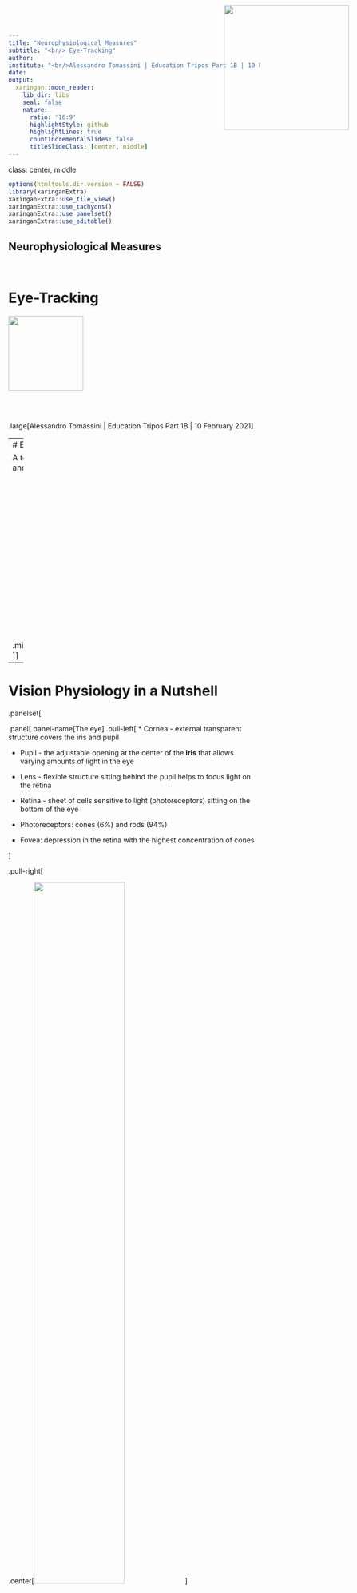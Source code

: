 ```yaml
---
title: "Neurophysiological Measures"
subtitle: "<br/> Eye-Tracking"
author: 
institute: "<br/>Alessandro Tomassini | Education Tripos Part 1B | 10 February 2021"
date: 
output:
  xaringan::moon_reader:
    lib_dir: libs
    seal: false
    nature:
      ratio: '16:9'
      highlightStyle: github
      highlightLines: true
      countIncrementalSlides: false
      titleSlideClass: [center, middle]
---
```

class:  center, middle
```r
options(htmltools.dir.version = FALSE)
library(xaringanExtra)
xaringanExtra::use_tile_view()
xaringanExtra::use_tachyons()
xaringanExtra::use_panelset()
xaringanExtra::use_editable()
```





<img style="position: absolute; top: 0; right: 0; border: 0; margin: 10px 50px" src="logo_uni.jpg" width = "250px" >



## Neurophysiological Measures

</br>

# Eye-Tracking


<img src = "images/eyeTmain.jpg" width = "150px">

</br>
</br>


.large[Alessandro Tomassini | Education Tripos Part 1B | 10 February 2021]

---
# Eye-tracking

A technique to capture ** eye position ** (eg. fixation) and **eye movements** (e.g saccades)
  
  </br>
</br>

.middle[.center[<img src = "images/eyetface.gif" width = "300px">]]

---

# Vision Physiology in a Nutshell

.panelset[

.panel[.panel-name[The eye]
.pull-left[
* Cornea - external transparent structure covers the iris and pupil

* Pupil - the adjustable opening at the center of the **iris** that allows varying amounts of light in the eye

* Lens - flexible structure sitting behind the pupil helps to focus light on the retina

* Retina - sheet of cells sensitive to light (photoreceptors) sitting on the bottom of the eye

* Photoreceptors: cones (6%) and rods (94%) 

* Fovea: depression in the retina with the highest concentration of cones

]

.pull-right[

.center[<img src="images/eye.jpg" style = "width: 60%" />]


]

]

.panel[.panel-name[The visual field]

.pull-left[
* Cones: 
  - active at high light levels (photopic vision)
  - capable of color vision
  - high spatial acuity
* Rods:
  - responsible for vision at low light levels (scotopic vision)
  - do not mediate color vision
  - low spatial acuity

* Cones predominate in the fovea: visual acuity is highest

* Rods predominate in the periphery: visual acuity decreases with distance from the fovea

 

]

.pull-right[

</br>

</br>
.center[<img src="images/vf.jpg" style = "width: 90%" />]


]

]


.panel[.panel-name[Fixations]

.pull-left[
* At fixation the eye is (relatively) still and the object fixated is focused in the fovea

* Information from the scene is mainly acquired during fixation

* Fixations typically last from 200-600ms.

* Typical three fixations per second (i.e. 3Hz frequency)

* Interspersed with **saccades**



]

.pull-right[

</br>
</br>
.center[<img src="images/vf.jpg" style = "width: 90%" />]


]

]

.panel[.panel-name[Saccades]

.pull-left[
* Rapid eye movements that move the line of sight between successive points of fixation

* One of the fastest movement produced by the body - up to 900°/sec in humans, duration ~40-120ms

* Visual perception is suppressed during the saccade (i.e. illusory sense of stability of the scene)

* Ballistic movements: the landing point of the saccade cannot be changed during the movement

* Among the best understood movements

* Popular means to study motor control, cognition, memory



]

.pull-right[

</br>
</br>
.center[<img src="images/saccadic.jpg" style = "width: 25%" />]
.center[<img src="images/saccades.gif" style = "width: 25%" />]


]

]

]

---

# Eye-tracker
.pull-left[
* Different approaches to do eye-tracking

* The most common is infra-red (IR) light  based tracking:
  1. The eye tracker sends out IR light
  
  2. The light is reflected in in your eyes
  
  3. Reflections are picked up by the eye tracker's cameras
  
  4. The eye tracker calculates the position of your glance
]
.pull-right[
.center[<img src="images/eyetracker.png" style = "width: 100%" />]


]



---
# Eye-tracking 
Used to investigate **reading**, **visual attention**, **motor control**, **memory** and **high level cognitive functions**, as well as **mental and neural disorders**.

.panelset[

.panel[.panel-name[Measures]
.pull-left[
* Fixation duration (e.g. as a proxy for difficulty in processing information or novelty)

* Fixation frequency, usually plotted as heat maps (see figure) to show where attention mostly focused:
  - eg. to observe how students look at a page, or skim the page.

* Saccades sequence, to understand the strategy in exploring the visual scene

]

.pull-right[
.center[*Frequency of fixations*]
.center[<img src="images/heatmap.png" style = "width: 40%" />]

.center[<img src="images/saccadeseq.jpg" style = "width: 50%" />]

]



]



.panel[.panel-name[Pros & Cons]

.pull-left[
#Strengths

* Records the *actual* real-time eye movements

* High sampling rates: accurate and precise data

* Relatively portable

]

.pull-right[
#Limitations

* Cannot track peripheral vision

* Fixation does not necessarily reflect attention

* Not all eyes can be tracked (e.g. contact lenses, glasses)

* Prone to technical problems

]
]

]